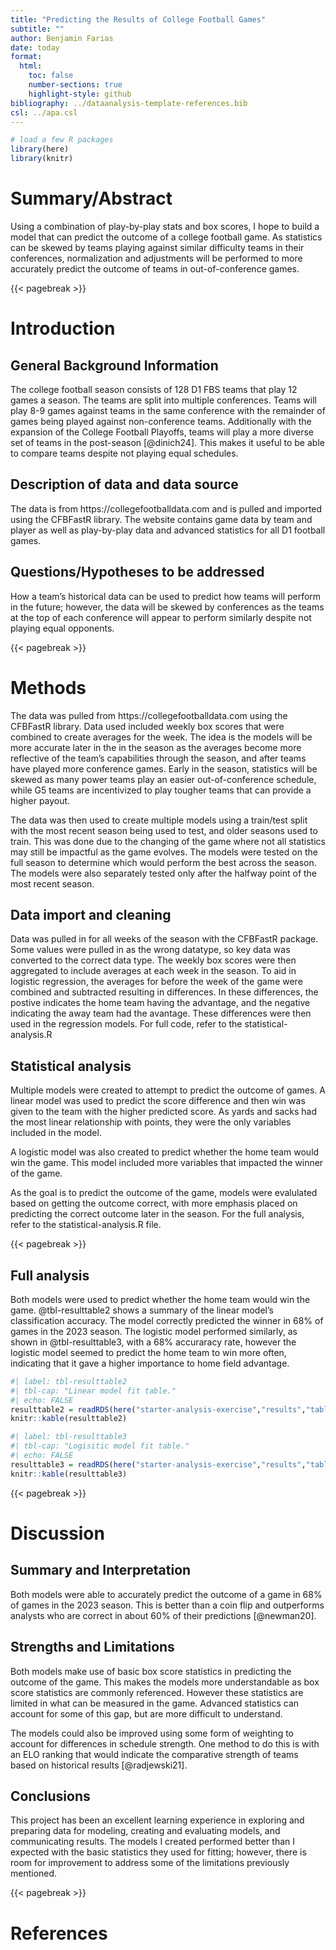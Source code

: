 ```yaml
---
title: "Predicting the Results of College Football Games"
subtitle: ""
author: Benjamin Farias
date: today
format:
  html:
    toc: false
    number-sections: true
    highlight-style: github
bibliography: ../dataanalysis-template-references.bib
csl: ../apa.csl
---
```


```r
# load a few R packages
library(here)
library(knitr)
```



# Summary/Abstract
Using a combination of play-by-play stats and box scores, I hope to build a model that can predict the outcome of a college football game. As statistics can be skewed by teams playing against similar difficulty teams in their conferences, normalization and adjustments will be performed to more accurately predict the outcome of teams in out-of-conference games.


{{< pagebreak >}}


# Introduction 

## General Background Information
The college football season consists of 128 D1 FBS teams that play 12 games a season. The teams are split into multiple conferences. Teams will play 8-9 games against teams in the same conference with the remainder of games being played against non-conference teams. Additionally with the expansion of the College Football Playoffs, teams will play a more diverse set of teams in the post-season [@dinich24]. This makes it useful to be able to compare teams despite not playing equal schedules.

## Description of data and data source
The data is from https://collegefootballdata.com and is pulled and imported using the CFBFastR library. The website contains game data by team and player as well as play-by-play data and advanced statistics for all D1 football games.

## Questions/Hypotheses to be addressed
How a team's historical data can be used to predict how teams will perform in the future; however, the data will be skewed by conferences as the teams at the top of each conference will appear to perform similarly despite not playing equal opponents.


{{< pagebreak >}}


# Methods 

The data was pulled from https://collegefootballdata.com using the CFBFastR library. Data used included weekly box scores that were combined to create averages for the week. The idea is the models will be more accurate later in the in the season as the averages become more reflective of the team's capabilities through the season, and after teams have played more conference games. Early in the season, statistics will be skewed as many power teams play an easier out-of-conference schedule, while G5 teams are incentivized to play tougher teams that can provide a higher payout. 

The data was then used to create multiple models using a train/test split with the most recent season being used to test, and older seasons used to train. This was done due to the changing of the game where not all statistics may still be impactful as the game evolves. The models were tested on the full season to determine which would perform the best across the season. The models were also separately tested only after the halfway point of the most recent season.


## Data import and cleaning

Data was pulled in for all weeks of the season with the CFBFastR package. Some values were pulled in as the wrong datatype, so key data was converted to the correct data type. The weekly box scores were then aggregated to include averages at each week in the season. To aid in logistic regression, the averages for before the week of the game were combined and subtracted resulting in differences. In these differences, the postive indicates the home team having the advantage, and the negative indicating the away team had the avantage. These differences were then used in the regression models. For full code, refer to the statistical-analysis.R 

## Statistical analysis
Multiple models were created to attempt to predict the outcome of games. A linear model was used to predict the score difference and then win was given to the team with the higher predicted score. As yards and sacks had the most linear relationship with points, they were the only variables included in the model.

A logistic model was also created to predict whether the home team would win the game. This model included more variables that impacted the winner of the game.

As the goal is to predict the outcome of the game, models were evalulated based on getting the outcome correct, with more emphasis placed on predicting the correct outcome later in the season. For the full analysis, refer to the statistical-analysis.R file.

{{< pagebreak >}}

<!--
# Results

## Exploratory/Descriptive analysis

_Use a combination of text/tables/figures to explore and describe your data. Show the most important descriptive results here. Additional ones should go in the supplement. Even more can be in the R and Quarto files that are part of your project._


@tbl-summarytable shows a summary of the data.

Note the loading of the data providing a **relative** path using the `../../` notation. (Two dots means a folder up). You never want to specify an **absolute** path like `C:\ahandel\myproject\results\` because if you share this with someone, it won't work for them since they don't have that path. You can also use the `here` R package to create paths. See examples of that below. **I recommend the `here` package, but I'm showing the other approach here just in case you encounter it.**

```r
#| label: tbl-summarytable
#| tbl-cap: "Data summary table."
#| echo: FALSE
resulttable=readRDS("../../results/tables-files/summarytable.rds")
knitr::kable(resulttable)
```



## Basic statistical analysis

_To get some further insight into your data, if reasonable you could compute simple statistics (e.g. simple models with 1 predictor) to look for associations between your outcome(s) and each individual predictor variable. Though note that unless you pre-specified the outcome and main exposure, any "p<0.05 means statistical significance" interpretation is not valid._


@fig-result shows a scatterplot figure produced by one of the R scripts.

```r
#| label: fig-result
#| fig-cap: "Height and weight stratified by gender."
#| echo: FALSE
knitr::include_graphics(here("starter-analysis-exercise","results","figures","height-weight-stratified.png"))
```
-->

## Full analysis

Both models were used to predict whether the home team would win the game. @tbl-resulttable2 shows a summary of the linear model's classification accuracy. The model correctly predicted the winner in 68% of games in the 2023 season. The logistic model performed similarly, as shown in @tbl-resulttable3, with a 68% accuraracy rate, however the logistic model seemed to predict the home team to win more often, indicating that it gave a higher importance to home field advantage.

```r
#| label: tbl-resulttable2
#| tbl-cap: "Linear model fit table."
#| echo: FALSE
resulttable2 = readRDS(here("starter-analysis-exercise","results","tables-files","resulttable2.rds"))
knitr::kable(resulttable2)
```
```r
#| label: tbl-resulttable3
#| tbl-cap: "Logisitic model fit table."
#| echo: FALSE
resulttable3 = readRDS(here("starter-analysis-exercise","results","tables-files","resulttable3.rds"))
knitr::kable(resulttable3)
```

{{< pagebreak >}}


# Discussion

## Summary and Interpretation
Both models were able to accurately predict the outcome of a game in 68% of games in the 2023 season. This is better than a coin flip and outperforms analysts who are correct in about 60% of their predictions [@newman20].

## Strengths and Limitations
Both models make use of basic box score statistics in predicting the outcome of the game. This makes the models more understandable as box score statistics are commonly referenced. However these statistics are limited in what can be measured in the game. Advanced statistics can account for some of this gap, but are more difficult to understand.

The models could also be improved using some form of weighting to account for differences in schedule strength. One method to do this is with an ELO ranking that would indicate the comparative strength of teams based on historical results [@radjewski21].

## Conclusions
This project has been an excellent learning experience in exploring and preparing data for modeling, creating and evaluating models, and communicating results. The models I created performed better than I expected with the basic statistics they used for fitting; however, there is room for improvement to address some of the limitations previously mentioned. 


{{< pagebreak >}}

# References



